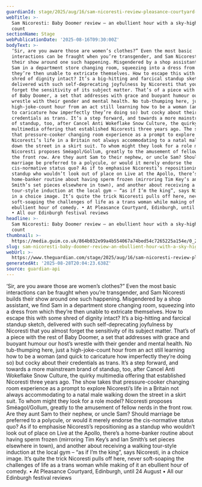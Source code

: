 ```yaml
---
guardianId: stage/2025/aug/16/sam-nicoresti-review-pleasance-courtyard-edinburgh
webTitle: >-
  Sam Nicoresti: Baby Doomer review – an ebullient hour with a sky-high joke
  count
sectionName: Stage
webPublicationDate: '2025-08-16T09:30:00Z'
bodyText: >-
  ‘Sir, are you aware those are women’s clothes?” Even the most basic
  interactions can be fraught when you’re transgender, and Sam Nicoresti builds
  their show around one such happening. Misgendered by a shop assistant, we find
  Sam in a department store changing room, squeezing into a dress from which
  they’re then unable to extricate themselves. How to escape this with some
  shred of dignity intact? It’s a big-hitting and farcical standup sketch,
  delivered with such self-deprecating joyfulness by Nicoresti that you almost
  forget the sensitivity of its subject matter. That’s of a piece with the rest
  of Baby Doomer, a set that addresses with grace and buoyant humour our host’s
  wrestle with their gender and mental health. No tub-thumping here, just a
  high-joke-count hour from an act still learning how to be a woman (and quick
  to caricature how imperfectly they’re doing so) but cocky about their
  credentials as trans. It’s a step forward, and towards a more mainstream brand
  of standup, too, after Cancel Anti Wokeflake Snow Culture, the quirky
  multimedia offering that established Nicoresti three years ago. The show takes
  that pressure-cooker changing room experience as a prompt to explore
  Nicoresti’s life in a Britain not always accommodating to a natal male walking
  down the street in a skirt suit. To whom might they look for a role model?
  Nicoresti proposes Sméagol/Gollum, greatly to the amusement of fellow nerds in
  the front row. Are they aunt Sam to their nephew, or uncle Sam? Should
  marriage be preferred to a polycule, or would it merely endorse the
  cis-normative status quo? As if to emphasise Nicoresti’s repositioning as a
  standup who wouldn’t look out of place on Live at the Apollo, there’s a
  home-banker routine about having sperm frozen (mirroring Tim Key’s and Ian
  Smith’s set pieces elsewhere in town), and another about receiving a walking
  tour-style induction at the local gym – “as if I’m the king”, says Nicoresti,
  in a choice image. It’s quite the trick Nicoresti pulls off here, never
  soft-soaping the challenges of life as a trans woman while making of it an
  ebullient hour of comedy. • At Pleasance Courtyard, Edinburgh, until 24 August
  • All our Edinburgh festival reviews
headline: >-
  Sam Nicoresti: Baby Doomer review – an ebullient hour with a sky-high joke
  count
thumbnail: >-
  https://media.guim.co.uk/864b032e99a4b554067a74bed54c7265225a154e/0_295_2000_1600/500.jpg
slug: sam-nicoresti-baby-doomer-review-an-ebullient-hour-with-a-sky-high-joke-count
webUrl: >-
  https://www.theguardian.com/stage/2025/aug/16/sam-nicoresti-review-pleasance-courtyard-edinburgh
generatedAt: '2025-08-28T20:04:23.638Z'
source: guardian-api
---
```

‘Sir, are you aware those are women’s clothes?” Even the most basic interactions can be fraught when you’re transgender, and Sam Nicoresti builds their show around one such happening. Misgendered by a shop assistant, we find Sam in a department store changing room, squeezing into a dress from which they’re then unable to extricate themselves. How to escape this with some shred of dignity intact? It’s a big-hitting and farcical standup sketch, delivered with such self-deprecating joyfulness by Nicoresti that you almost forget the sensitivity of its subject matter. That’s of a piece with the rest of Baby Doomer, a set that addresses with grace and buoyant humour our host’s wrestle with their gender and mental health. No tub-thumping here, just a high-joke-count hour from an act still learning how to be a woman (and quick to caricature how imperfectly they’re doing so) but cocky about their credentials as trans. It’s a step forward, and towards a more mainstream brand of standup, too, after Cancel Anti Wokeflake Snow Culture, the quirky multimedia offering that established Nicoresti three years ago. The show takes that pressure-cooker changing room experience as a prompt to explore Nicoresti’s life in a Britain not always accommodating to a natal male walking down the street in a skirt suit. To whom might they look for a role model? Nicoresti proposes Sméagol/Gollum, greatly to the amusement of fellow nerds in the front row. Are they aunt Sam to their nephew, or uncle Sam? Should marriage be preferred to a polycule, or would it merely endorse the cis-normative status quo? As if to emphasise Nicoresti’s repositioning as a standup who wouldn’t look out of place on Live at the Apollo, there’s a home-banker routine about having sperm frozen (mirroring Tim Key’s and Ian Smith’s set pieces elsewhere in town), and another about receiving a walking tour-style induction at the local gym – “as if I’m the king”, says Nicoresti, in a choice image. It’s quite the trick Nicoresti pulls off here, never soft-soaping the challenges of life as a trans woman while making of it an ebullient hour of comedy. • At Pleasance Courtyard, Edinburgh, until 24 August • All our Edinburgh festival reviews
